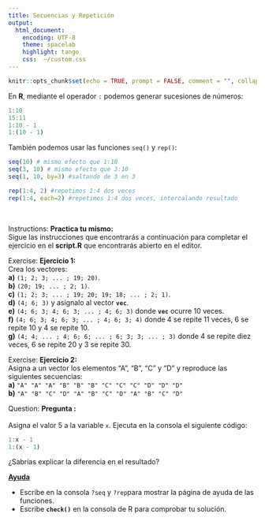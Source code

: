 ```yaml
---
title: Secuencias y Repetición
output:
  html_document:
    encoding: UTF-8
    theme: spacelab
    highlight: tango
    css:  ~/custom.css
---
```


```r
knitr::opts_chunk$set(echo = TRUE, prompt = FALSE, comment = "", collapse = TRUE)
```

En __R__, mediante el operador `:` podemos generar sucesiones de números:

```r
1:10
15:11
1:10 - 1
1:(10 - 1)
```

También podemos usar las funciones `seq()` y `rep()`:

```r
seq(10) # mismo efecto que 1:10
seq(3, 10) # mismo efecto que 3:10
seq(1, 10, by=3) #saltando de 3 en 3
```


```r
rep(1:4, 2) #repetimos 1:4 dos veces
rep(1:4, each=2) #repetimos 1:4 dos veces, intercalando resultado
```

</br>

<div class="alert alert-success" role="alert">
<span class="glyphicon glyphicon-education" aria-hidden="true"></span>
<span class="sr-only">Instructions:</span>
**Practica tu mismo:**</br>
Sigue las instrucciones que encontrarás a 
continuación para completar el ejercicio en el __script.R__ que encontrarás abierto en el editor.
</div>


<div class="panel panel-success">
<div class="panel-body">


<div class="alert alert-success" role="alert">
<span class="glyphicon glyphicon-pencil" aria-hidden="true"></span>
<span class="sr-only">Exercise:</span>
**Ejercicio 1:** </br>
Crea los vectores:</br>
__a)__ `(1; 2; 3; ... ; 19; 20)`.</br>
__b)__ `(20; 19; ... ; 2; 1)`.</br>
__c)__ `(1; 2; 3; ... ; 19; 20; 19; 18; ... ; 2; 1)`.</br>
__d)__ `(4; 6; 3)` y asignalo al vector __`vec`__.</br>
__e)__ `(4; 6; 3; 4; 6; 3; ... ; 4; 6; 3)` donde __`vec`__ ocurre 10 veces.</br>
__f)__ `(4; 6; 3; 4; 6; 3; ... ; 4; 6; 3; 4)` donde 4 se repite 11 veces, 6 se repite 10 y 4 se repite 10.</br>
__g)__ `(4; 4; ... ; 4; 6; 6; ... ; 6; 3; 3; ... ; 3)` donde 4 se repite diez veces, 6 se repite 20 y 3 se repite 30.</br>

</div>

<div class="alert alert-success" role="alert">
<span class="glyphicon glyphicon-pencil" aria-hidden="true"></span>
<span class="sr-only">Exercise:</span>
**Ejercicio 2:** </br>
Asigna a un vector los elementos "A", "B", "C" y "D" y reproduce las siguientes secuencias:</br>
__a)__ `"A" "A" "A" "B" "B" "B" "C" "C" "C" "D" "D" "D"`</br>
__b)__ `"A" "B" "C" "D" "A" "B" "C" "D" "A" "B" "C" "D"`
</div>


<div class="alert alert-warning" role="alert">
<span class="glyphicon glyphicon-question-sign" aria-hidden="true"></span>
<span class="sr-only">Question:</span>
**Pregunta :** </br> </br>
Asigna el valor 5 a la variable `x`. Ejecuta en la consola el siguiente código:

```r
1:x - 1
1:(x - 1)
```

¿Sabrías explicar la diferencia en el resultado?
</div>

<p>
<a class="btn btn-info" data-toggle="collapse" href="#hint" aria-expanded="false" aria-controls="collapseExample">
<span class="glyphicon glyphicon-exclamation-sign" aria-hidden="true"></span> __Ayuda__</a>
</p>
<div class="collapse" id="hint">
<div class="card card-block">
<div class="alert alert-info" role="alert">
- Escribe en la consola `?seq` y `?rep`para mostrar la página de ayuda de las funciones.
- Escribe __`check()`__ en la consola de R para comprobar tu solución.
</div>
</div>






 